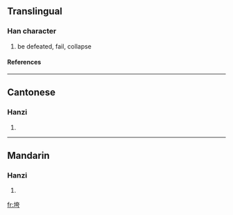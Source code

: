 ==Translingual==
===Han character===
{{Han char|rn=32|rad=土|as=06|sn=9|four=4412<sub>7</sub>|canj=土大一尸 (GKMS)}}
# be defeated, fail, collapse
====References====
{{Han ref|kx=0228.291|hdz=10438.030|uh=57AE|ud=22446|bh=ABB1|bd=43953}}
----
==Cantonese==
===Hanzi===
{{yue-hanzi|jyut=|y=kwa1}}
# {{defn|Cantonese}}
----
==Mandarin==
===Hanzi===
{{cmn-hanzi|pin=[[fú]] ([[fu2]]), [[kuǎ]] ([[kua3]]), [[póu]] ([[pou2]])|wg=fu<sup>2</sup>, k'ua<sup>3</sup>, p'ou<sup>2</sup>}}
# {{defn|Mandarin}}

[[fr:垮]]